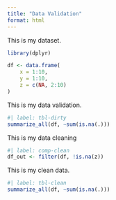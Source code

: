 ```yaml
---
title: "Data Validation"
format: html
---
```


This is my dataset.

```r
library(dplyr)

df <- data.frame(
    x = 1:10,
    y = 1:10,
    z = c(NA, 2:10)
)
```

This is my data validation.

```r
#| label: tbl-dirty
summarize_all(df, ~sum(is.na(.))) 
```

This is my data cleaning

```r
#| label: comp-clean
df_out <- filter(df, !is.na(z))
```

This is my clean data.

```r
#| label: tbl-clean
summarize_all(df, ~sum(is.na(.))) 
```

